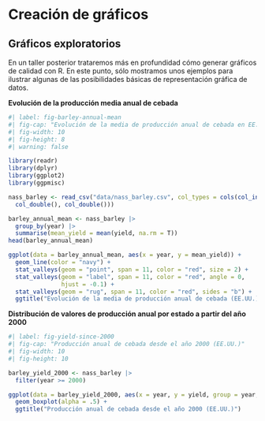 # Creación de gráficos

## Gráficos exploratorios

En un taller posterior trataremos más en profundidad cómo generar gráficos de calidad con R. En
este punto, sólo mostramos unos ejemplos para ilustrar algunas de las posibilidades básicas
de representación gráfica de datos.

**Evolución de la producción media anual de cebada**

```r
#| label: fig-barley-annual-mean
#| fig-cap: "Evolución de la media de producción anual de cebada en EE.UU."
#| fig-width: 10
#| fig-height: 8
#| warning: false

library(readr)
library(dplyr)
library(ggplot2)
library(ggpmisc)

nass_barley <- read_csv("data/nass_barley.csv", col_types = cols(col_integer(), col_character(),
  col_double(), col_double()))

barley_annual_mean <- nass_barley |>
  group_by(year) |>
  summarise(mean_yield = mean(yield, na.rm = T))
head(barley_annual_mean)

ggplot(data = barley_annual_mean, aes(x = year, y = mean_yield)) +
  geom_line(color = "navy") +
  stat_valleys(geom = "point", span = 11, color = "red", size = 2) +
  stat_valleys(geom = "label", span = 11, color = "red", angle = 0,
               hjust = -0.1) +
  stat_valleys(geom = "rug", span = 11, color = "red", sides = "b") +
  ggtitle("Evolución de la media de producción anual de cebada (EE.UU.)")
```


**Distribución de valores de producción anual por estado a partir del año 2000**

```r
#| label: fig-yield-since-2000
#| fig-cap: "Producción anual de cebada desde el año 2000 (EE.UU.)"
#| fig-width: 10
#| fig-height: 10

barley_yield_2000 <- nass_barley |>
  filter(year >= 2000)

ggplot(data = barley_yield_2000, aes(x = year, y = yield, group = year, fill = year)) +
  geom_boxplot(alpha = .5) +
  ggtitle("Producción anual de cebada desde el año 2000 (EE.UU.)")
```

